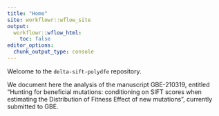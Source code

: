 ```yaml
---
title: "Home"
site: workflowr::wflow_site
output:
  workflowr::wflow_html:
    toc: false
editor_options:
  chunk_output_type: console
---
```


Welcome to the `delta-sift-polydfe` repository.  

We document here the analysis of the manuscript GBE-210319, entitled "Hunting for beneficial mutations: conditioning on SIFT scores when estimating the Distribution of Fitness Effect of new mutations", currently submitted to GBE.

<!-- More details to be added. -->
